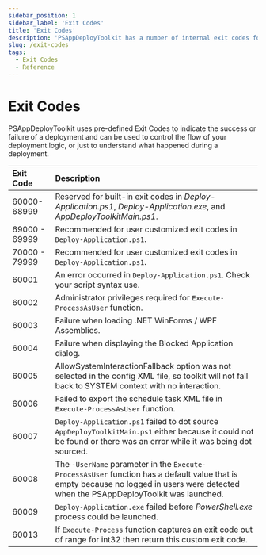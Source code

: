 ```yaml
---
sidebar_position: 1
sidebar_label: 'Exit Codes'
title: 'Exit Codes'
description: 'PSAppDeployToolkit has a number of internal exit codes for any issues that may occur.'
slug: /exit-codes
tags:
  - Exit Codes
  - Reference
---
```


# Exit Codes

PSAppDeployToolkit uses pre-defined Exit Codes to indicate the success or failure of a deployment and can be used to control the flow of your deployment logic, or just to understand what happened during a deployment.

| Exit Code     | Description                                                                                                                                                                            |
| :------------ | :------------------------------------------------------------------------------------------------------------------------------------------------------------------------------------- |
| 60000-68999   | Reserved for built-in exit codes in _Deploy-Application.ps1_, _Deploy-Application.exe_, and _AppDeployToolkitMain.ps1_.                                                                |
| 69000 - 69999 | Recommended for user customized exit codes in `Deploy-Application.ps1`.                                                                                                                |
| 70000 - 79999 | Recommended for user customized exit codes in `Deploy-Application.ps1`.                                                                                                                |
| 60001         | An error occurred in `Deploy-Application.ps1`. Check your script syntax use.                                                                                                           |
| 60002         | Administrator privileges required for `Execute-ProcessAsUser` function.                                                                                                                |
| 60003         | Failure when loading .NET WinForms / WPF Assemblies.                                                                                                                                   |
| 60004         | Failure when displaying the Blocked Application dialog.                                                                                                                                |
| 60005         | AllowSystemInteractionFallback option was not selected in the config XML file, so toolkit will not fall back to SYSTEM context with no interaction.                                    |
| 60006         | Failed to export the schedule task XML file in `Execute-ProcessAsUser` function.                                                                                                       |
| 60007         | `Deploy-Application.ps1` failed to dot source `AppDeployToolkitMain.ps1` either because it could not be found or there was an error while it was being dot sourced.                    |
| 60008         | The `-UserName` parameter in the `Execute-ProcessAsUser` function has a default value that is empty because no logged in users were detected when the PSAppDeployToolkit was launched. |
| 60009         | `Deploy-Application.exe` failed before _PowerShell.exe_ process could be launched.                                                                                                     |
| 60013         | If `Execute-Process` function captures an exit code out of range for int32 then return this custom exit code.                                                                          |
